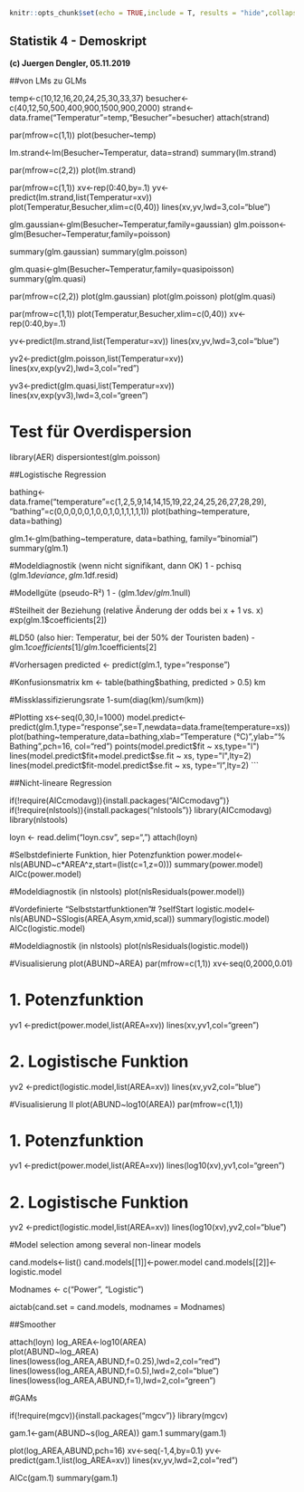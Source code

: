 ```r

knitr::opts_chunk$set(echo = TRUE,include = T, results = "hide",collapse=TRUE)
```
## Statistik 4 - Demoskript

**(c) Juergen Dengler, 05.11.2019**


##von LMs zu GLMs

temp<-c(10,12,16,20,24,25,30,33,37)
besucher<-c(40,12,50,500,400,900,1500,900,2000)
strand<-data.frame("Temperatur"=temp,"Besucher"=besucher)
attach(strand)

par(mfrow=c(1,1))
plot(besucher~temp)

lm.strand<-lm(Besucher~Temperatur, data=strand)
summary(lm.strand)

par(mfrow=c(2,2))
plot(lm.strand)

par(mfrow=c(1,1))
xv<-rep(0:40,by=.1)
yv<-predict(lm.strand,list(Temperatur=xv))
plot(Temperatur,Besucher,xlim=c(0,40))
lines(xv,yv,lwd=3,col="blue")

glm.gaussian<-glm(Besucher~Temperatur,family=gaussian)
glm.poisson<-glm(Besucher~Temperatur,family=poisson)

summary(glm.gaussian)
summary(glm.poisson)


glm.quasi<-glm(Besucher~Temperatur,family=quasipoisson)
summary(glm.quasi)

par(mfrow=c(2,2))
plot(glm.gaussian)
plot(glm.poisson)
plot(glm.quasi)

par(mfrow=c(1,1))
plot(Temperatur,Besucher,xlim=c(0,40))
xv<-rep(0:40,by=.1)

yv<-predict(lm.strand,list(Temperatur=xv))
lines(xv,yv,lwd=3,col="blue")

yv2<-predict(glm.poisson,list(Temperatur=xv))
lines(xv,exp(yv2),lwd=3,col="red")

yv3<-predict(glm.quasi,list(Temperatur=xv))
lines(xv,exp(yv3),lwd=3,col="green")

# Test für Overdispersion
library(AER)
dispersiontest(glm.poisson)


##Logistische Regression

bathing<-data.frame("temperature"=c(1,2,5,9,14,14,15,19,22,24,25,26,27,28,29),
                    "bathing"=c(0,0,0,0,0,1,0,0,1,0,1,1,1,1,1))
plot(bathing~temperature, data=bathing)

glm.1<-glm(bathing~temperature, data=bathing, family="binomial")
summary(glm.1)

#Modeldiagnostik (wenn nicht signifikant, dann OK)
1 - pchisq (glm.1$deviance,glm.1$df.resid)

#Modellgüte (pseudo-R²)
1 - (glm.1$dev / glm.1$null)

#Steilheit der Beziehung (relative Änderung der odds bei x + 1 vs. x)
exp(glm.1$coefficients[2])

#LD50 (also hier: Temperatur, bei der 50% der Touristen baden)
-glm.1$coefficients[1]/glm.1$coefficients[2]

#Vorhersagen
predicted <- predict(glm.1, type="response")

#Konfusionsmatrix
km <- table(bathing$bathing, predicted > 0.5)
km

#Missklassifizierungsrate
1-sum(diag(km)/sum(km))



#Plotting
xs<-seq(0,30,l=1000)
model.predict<-predict(glm.1,type="response",se=T,newdata=data.frame(temperature=xs))
plot(bathing~temperature,data=bathing,xlab="Temperature (°C)",ylab="% Bathing",pch=16, col="red")
points(model.predict$fit ~ xs,type="l")
lines(model.predict$fit+model.predict$se.fit ~ xs, type="l",lty=2)
lines(model.predict$fit-model.predict$se.fit ~ xs, type="l",lty=2)
```


##Nicht-lineare Regression

if(!require(AICcmodavg)){install.packages("AICcmodavg")}
if(!require(nlstools)){install.packages("nlstools")}
library(AICcmodavg)
library(nlstools)


loyn <- read.delim("loyn.csv", sep=",")
attach(loyn)

#Selbstdefinierte Funktion, hier Potenzfunktion
power.model<-nls(ABUND~c*AREA^z,start=(list(c=1,z=0)))
summary(power.model)
AICc(power.model)

#Modeldiagnostik (in nlstools)
plot(nlsResiduals(power.model))

#Vordefinierte "Selbststartfunktionen"#
?selfStart
logistic.model<-nls(ABUND~SSlogis(AREA,Asym,xmid,scal))
summary(logistic.model)
AICc(logistic.model)

#Modeldiagnostik (in nlstools)
plot(nlsResiduals(logistic.model))

#Visualisierung
plot(ABUND~AREA)
par(mfrow=c(1,1))
xv<-seq(0,2000,0.01)

# 1. Potenzfunktion
yv1 <-predict(power.model,list(AREA=xv))
lines(xv,yv1,col="green")

# 2. Logistische Funktion
yv2 <-predict(logistic.model,list(AREA=xv))
lines(xv,yv2,col="blue")

#Visualisierung II
plot(ABUND~log10(AREA))
par(mfrow=c(1,1))

# 1. Potenzfunktion
yv1 <-predict(power.model,list(AREA=xv))
lines(log10(xv),yv1,col="green")

# 2. Logistische Funktion
yv2 <-predict(logistic.model,list(AREA=xv))
lines(log10(xv),yv2,col="blue")

#Model selection among several non-linear models

cand.models<-list()
cand.models[[1]]<-power.model
cand.models[[2]]<-logistic.model

Modnames <- c("Power", "Logistic")

aictab(cand.set = cand.models, modnames = Modnames)


##Smoother

attach(loyn)
log_AREA<-log10(AREA)       
plot(ABUND~log_AREA)
lines(lowess(log_AREA,ABUND,f=0.25),lwd=2,col="red")
lines(lowess(log_AREA,ABUND,f=0.5),lwd=2,col="blue")
lines(lowess(log_AREA,ABUND,f=1),lwd=2,col="green")


#GAMs

if(!require(mgcv)){install.packages("mgcv")}
library(mgcv)

gam.1<-gam(ABUND~s(log_AREA))
gam.1
summary(gam.1)

plot(log_AREA,ABUND,pch=16)
xv<-seq(-1,4,by=0.1)
yv<-predict(gam.1,list(log_AREA=xv))
lines(xv,yv,lwd=2,col="red")

AICc(gam.1)
summary(gam.1)
